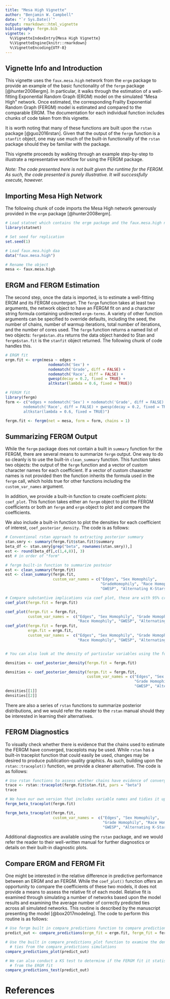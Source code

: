 ```yaml
---
title: "Mesa High Vignette"
author: "Benjamin W. Campbell"
date: "`r Sys.Date()`"
output: rmarkdown::html_vignette
bibliography: fergm.bib
vignette: >
  %\VignetteIndexEntry{Mesa High Vignette}
  %\VignetteEngine{knitr::rmarkdown}
  %\VignetteEncoding{UTF-8}
---
```

## Vignette Info and Introduction
This vignette uses the `faux.mesa.high` network from the `ergm` package to provide an example of the basic functionality of the `fergm` package [@hunter2008ergm].  In particular, it walks through the estimation of a well-fitting Exponential Random Graph (ERGM) model on the simulated "Mesa High" network.  Once estimated, the corresponding Frailty Exponential Random Graph (FERGM) model is estimated and compared to the comparable ERGM.  The documentation for each individual function includes chunks of code taken from this vignette.  

It is worth noting that many of these functions are built upon the `rstan` package [@guo2016rstan].  Given that the output of the `fergm` function is a `stanfit` object, one may use much of the built-in functionality of the `rstan` package should they be familiar with the package.  

This vignette proceeds by walking through an example step-by-step to illustrate a representative workflow for using the FERGM package.  

*Note: The code presented here is not built given the runtime for the FERGM.  As such, the code presented is purely illustrative.  It will successfully execute, however.* 

## Importing Mesa High Network 

The following chunk of code imports the Mesa High network generously provided in the `ergm` package [@hunter2008ergm].   

```r
# Load statnet which contains the ergm package and the faux.mesa.high network.
library(statnet)

# Set seed for replication
set.seed(1)

# Load faux.mea.high daa
data("faux.mesa.high")

# Rename the object
mesa <- faux.mesa.high
```

## ERGM and FERGM Estimation
The second step, once the data is imported, is to estimate a well-fitting ERGM and its FERGM counterpart.  The `fergm` function takes at least two arguments, the network object to have an FERGM fit on and a character string formula containing undirected `ergm-terms`. A variety of other function arguments can be specified to override defaults, including the seed, the number of chains, number of warmup iterations, total number of iterations, and the number of cores used.  The `fergm` function returns a named list of two objects: `fergm$stan.dta` returns the data object handed to Stan and `fergm$stan.fit` is the `stanfit` object returned.  The following chunk of code handles this.  

```r
# ERGM fit
ergm.fit <- ergm(mesa ~ edges +
                   nodematch('Sex') +
                   nodematch('Grade', diff = FALSE) +
                   nodematch('Race', diff = FALSE) +
                   gwesp(decay = 0.2, fixed = TRUE) +
                   altkstar(lambda = 0.6, fixed = TRUE))

# FERGM fit
library(fergm)
form <- c("edges + nodematch('Sex') + nodematch('Grade', diff = FALSE) +
        nodematch('Race', diff = FALSE) + gwesp(decay = 0.2, fixed = TRUE) + 
        altkstar(lambda = 0.6, fixed = TRUE)")

fergm.fit <- fergm(net = mesa, form = form, chains = 1)

```

## Summarizing FERGM Output
While the `fergm` package does not contain a built in `summary` function for the FERGM, there are several means to summarize `fergm` output. One way to do so cleanly is to use the built-in `clean_summary` function.  This function takes two objects: the output of the `fergm` function and a vector of custom character names for each coefficient.  If a vector of custom chaaracter names is not provided then the function inherits the formula used in the `fergm` call, which holds true for other functions including the `custom_var_names` argument.  

In addition, we provide a built-in function to create coefficient plots: `coef_plot`.  This function takes either an `fergm` object to plot the FERGM coefficients or both an `fergm` and `ergm` object to plot and compare the coefficients.  

We also include a built-in function to plot the densities for each coefficient of interest, `coef_posterior_density`. The code is as follows:

```r
# Conventional rstan approach to extracting posterior summary
stan.smry <- summary(fergm.fit$stan.fit)$summary
beta_df <- stan.smry[grep("beta", rownames(stan.smry)),]
est <- round(beta_df[,c(1,4,8)], 3)
est # in order of "form"

# fergm built-in function to summarize posteior
est <- clean_summary(fergm.fit)
est <- clean_summary(fergm.fit, 
                     custom_var_names = c("Edges", "Sex Homophily",
                                          "GradeHomophily", "Race Homophily",
                                          "GWESP", "Alternating K-Stars"))

# Compare substantive implications via coef plot, these are with 95% credible intervals
coef_plot(fergm.fit = fergm.fit)

coef_plot(fergm.fit = fergm.fit, 
          custom_var_names =  c("Edges", "Sex Homophily", "Grade Homophily", 
                                "Race Homophily", "GWESP", "Alternating K-Stars"))
coef_plot(fergm.fit = fergm.fit, 
          ergm.fit = ergm.fit, 
          custom_var_names =  c("Edges", "Sex Homophily", "Grade Homophily", 
                                "Race Homophily", "GWESP", "Alternating K-Stars"))


# You can also look at the density of particular variables using the following:

densities <- coef_posterior_density(fergm.fit = fergm.fit)

densities <- coef_posterior_density(fergm.fit = fergm.fit, 
                                    custom_var_names = c("Edges", "Sex Homophily", 
                                                         "Grade Homophily", "Race Homophily", 
                                                         "GWESP", "Alternating K-Stars"))
densities[[1]]
densities[[2]]
```

There are also a series of `rstan` functions to summarize posterior distributions, and we would refer the reader to the `rstan` manual should they be interested in learning their alternatives.

## FERGM Diagnostics
To visually check whether there is evidence that the chains used to estimate the FERGM have converged, traceplots may be used.  While `rstan` has a built-in traceplot function that could easily be used, changes may be desired to produce publication-quality graphics.  As such, building upon the `rstan::traceplot()` function, we provide a cleaner alternative.  The code is as follows:

```r
# Use rstan functions to assess whether chains have evidence of converging
trace <- rstan::traceplot(fergm.fit$stan.fit, pars = "beta")
trace

# We have our own version that includes variable names and tidies it up a bit
fergm_beta_traceplot(fergm.fit)

fergm_beta_traceplot(fergm.fit,
                     custom_var_names =  c("Edges", "Sex Homophily", 
                                           "Grade Homophily", "Race Homophily", 
                                           "GWESP", "Alternating K-Stars"))
```

Additional diagnostics are available using the `rstan` package, and we would refer the reader to their well-written manual for further diagnostics or details on their built-in diagnostic plots.  

## Compare ERGM and FERGM Fit
One might be interested in the relative difference in predictive performance between an ERGM and an FERGM.  While the `coef_plot()` function offers an opportunity to compare the coefficients of these two models, it does not provide a means to assess the relative fit of each model. Relative fit is examined through simulating a number of networks based upon the model results and examining the average number of correctly predicted ties across all simulated networks.  This routine is described by the manuscript presenting the model [@box2017modeling].  The code to perform this routine is as follows:

```r
# Use fergm built in compare_predictions function to compare predictions of ERGM and FERGM
predict_out <- compare_predictions(ergm_fit = ergm.fit, fergm_fit = fergm.fit, replications = 100)

# Use the built in compare_predictions_plot function to examine the densities of correctly predicted
  # ties from the compare_predictions simulations
compare_predictions_plot(predict_out)

# We can also conduct a KS test to determine if the FERGM fit it statistically disginguishable 
  # from the ERGM fit
compare_predictions_test(predict_out)
```

# References

